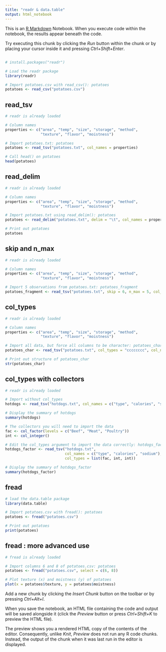 ```yaml
---
title: "readr & data.table"
output: html_notebook
---
```


This is an [R Markdown](http://rmarkdown.rstudio.com) Notebook. When you execute code within the notebook, the results appear beneath the code. 

Try executing this chunk by clicking the *Run* button within the chunk or by placing your cursor inside it and pressing *Ctrl+Shift+Enter*. 

## 

```r
# install.packages("readr")

# Load the readr package
library(readr)

# Import potatoes.csv with read_csv(): potatoes
potatoes <- read_csv("potatoes.csv")

```

## read_tsv

```r
# readr is already loaded

# Column names
properties <- c("area", "temp", "size", "storage", "method",
                "texture", "flavor", "moistness")

# Import potatoes.txt: potatoes
potatoes <- read_tsv("potatoes.txt", col_names = properties)

# Call head() on potatoes
head(potatoes)
```

## read_delim

```r
# readr is already loaded

# Column names
properties <- c("area", "temp", "size", "storage", "method",
                "texture", "flavor", "moistness")

# Import potatoes.txt using read_delim(): potatoes
potatoes <- read_delim("potatoes.txt", delim = "\t", col_names = properties)

# Print out potatoes
potatoes
```

## skip and n_max

```r
# readr is already loaded

# Column names
properties <- c("area", "temp", "size", "storage", "method",
                "texture", "flavor", "moistness")

# Import 5 observations from potatoes.txt: potatoes_fragment
potatoes_fragment <- read_tsv("potatoes.txt", skip = 6, n_max = 5, col_names = properties)
```

## col_types

```r
# readr is already loaded

# Column names
properties <- c("area", "temp", "size", "storage", "method",
                "texture", "flavor", "moistness")

# Import all data, but force all columns to be character: potatoes_char
potatoes_char <- read_tsv("potatoes.txt", col_types = "cccccccc", col_names = properties)

# Print out structure of potatoes_char
str(potatoes_char)
```

## col_types with collectors

```r
# readr is already loaded

# Import without col_types
hotdogs <- read_tsv("hotdogs.txt", col_names = c("type", "calories", "sodium"))

# Display the summary of hotdogs
summary(hotdogs)

# The collectors you will need to import the data
fac <- col_factor(levels = c("Beef", "Meat", "Poultry"))
int <- col_integer()

# Edit the col_types argument to import the data correctly: hotdogs_factor
hotdogs_factor <- read_tsv("hotdogs.txt",
                           col_names = c("type", "calories", "sodium"),
                           col_types = list(fac, int, int))

# Display the summary of hotdogs_factor
summary(hotdogs_factor)
```

## fread

```r
# load the data.table package
library(data.table)

# Import potatoes.csv with fread(): potatoes
potatoes <- fread("potatoes.csv")

# Print out potatoes
print(potatoes)
```

## fread : more advanced use

```r
# fread is already loaded

# Import columns 6 and 8 of potatoes.csv: potatoes
potatoes <- fread("potatoes.csv", select = c(6, 8))

# Plot texture (x) and moistness (y) of potatoes
plot(x = potatoes$texture, y = potatoes$moistness)
```


Add a new chunk by clicking the *Insert Chunk* button on the toolbar or by pressing *Ctrl+Alt+I*.

When you save the notebook, an HTML file containing the code and output will be saved alongside it (click the *Preview* button or press *Ctrl+Shift+K* to preview the HTML file).

The preview shows you a rendered HTML copy of the contents of the editor. Consequently, unlike *Knit*, *Preview* does not run any R code chunks. Instead, the output of the chunk when it was last run in the editor is displayed.
